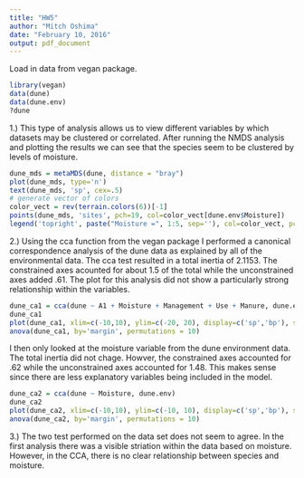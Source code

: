 ```yaml
---
title: "HW5"
author: "Mitch Oshima"
date: "February 10, 2016"
output: pdf_document
---
```


Load in data from vegan package.

```r
library(vegan)
data(dune)
data(dune.env)
?dune
```

1.) 
This type of analysis allows us to view different variables by which datasets may be clustered or correlated. After running the NMDS analysis and plotting the results we can see that the species seem to be clustered by levels of moisture. 

```r
dune_mds = metaMDS(dune, distance = "bray")
plot(dune_mds, type='n')
text(dune_mds, 'sp', cex=.5)
# generate vector of colors 
color_vect = rev(terrain.colors(6))[-1]
points(dune_mds, 'sites', pch=19, col=color_vect[dune.env$Moisture])
legend('topright', paste("Moisture =", 1:5, sep=''), col=color_vect, pch=19)
```

2.) 
  Using the cca function from the vegan package I performed a canonical correspondence analysis of the dune data as explained by all of the environmental data. The cca test resulted in a total inertia of 2.1153. The constrained axes acounted for about 1.5 of the total while the unconstrained axes added .61. The plot for this analysis did not show a particularly strong relationship within the variables. 
```r
dune_ca1 = cca(dune ~ A1 + Moisture + Management + Use + Manure, dune.env)
dune_ca1
plot(dune_ca1, xlim=c(-10,10), ylim=c(-20, 20), display=c('sp','bp'), scaling=1)
anova(dune_ca1, by='margin', permutations = 10)
```
  I then only looked at the moisture variable from the dune environment data. The total inertia did not chage. Howver, the constrained axes accounted for .62 while the unconstrained axes accounted for 1.48. This makes sense since there are less explanatory variables being included in the model.
```r
dune_ca2 = cca(dune ~ Moisture, dune.env)
dune_ca2
plot(dune_ca2, xlim=c(-10,10), ylim=c(-10, 10), display=c('sp','bp'), scaling=1)
anova(dune_ca2, by='margin', permutations = 10)
```

3.)
The two test performed on the data set does not seem to agree. In the first analysis there was a visible striation within the data based on moisture. However, in the CCA, there is no clear relationship between species and moisture. 